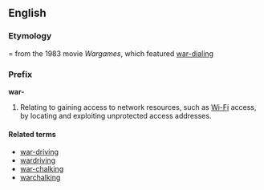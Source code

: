 ==English==
===Etymology====
from the 1983 movie ''Wargames'', which featured [[war-dialing]]
===Prefix===
'''war-'''
# Relating to gaining access to network resources, such as [[Wi-Fi]] access, by locating and exploiting unprotected access addresses.

====Related terms====
*[[war-driving]]
*[[wardriving]]
*[[war-chalking]]
*[[warchalking]]